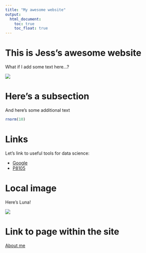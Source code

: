 ```yaml
---
title: "My awesome website"
output: 
  html_document:
    toc: true
    toc_float: true
---
```


# This is Jess's awesome website

What if I add some text here...?

![](https://media.giphy.com/media/drXGoW1iudhKw/giphy.gif)

# Here's a subsection

And here's some additional text

```r
rnorm(10)
```

# Links

Let's link to useful tools for data science:

* [Google](https://www.google.com)
* [P8105](https://www.p8105.com)

# Local image

Here's Luna!

![](images/IMG_2736.jpeg)

# Link to page within the site

[About me](about.html)